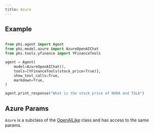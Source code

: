 ```yaml
---
title: Azure
---
```


## Example

<CodeGroup>

```python agent.py

from phi.agent import Agent
from phi.model.azure import AzureOpenAIChat
from phi.tools.yfinance import YFinanceTools

agent = Agent(
    model=AzureOpenAIChat(),
    tools=[YFinanceTools(stock_price=True)],
    show_tool_calls=True,
    markdown=True,
)

agent.print_response("What is the stock price of NVDA and TSLA")

```

</CodeGroup>

## Azure Params

<Snippet file="model-azure-params.mdx" />

`Azure` is a subclass of the [OpenAILike](/reference/model/openai-like) class and has access to the same params.
